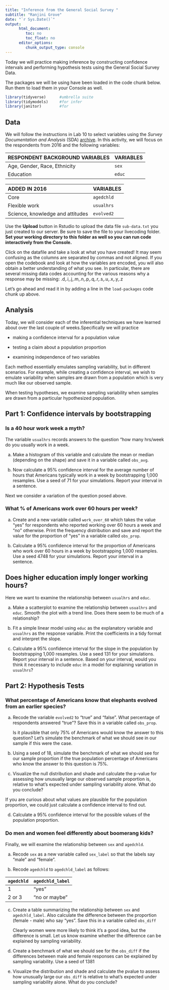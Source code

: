 ```yaml
---
title: "Inference from the General Social Survey "
subtitle: "Ranjini Grove"
date: "`r Sys.Date()`"
output:    
      html_document:
         toc: no
         toc_float: no
      editor_options:
         chunk_output_type: console
---
```


Today we will practice making inference by constructing confidence intervals and performing hypothesis tests using the General Social Survey Data.

The packages we will be using have been loaded in the code chunk below. Run them to load them in your Console as well.


```r
library(tidyverse)      #umbrella suite
library(tidymodels)     #for infer
library(janitor)        #for 


```

## Data

We will follow the instructions in Lab 10 to select variables using the *Survey Documentation and Analysis* (SDA) [archive](https://sda.berkeley.edu/index.html). In this activity, we will focus on the respondents from 2016 and the following variables:

|RESPONDENT BACKGROUND VARIABLES  | VARIABLES 
|:-----------------------         | :-------  
| Age, Gender, Race, Ethnicity    | `sex`
| Education                       | `educ`


| ADDED IN 2016                   | VARIABLES
|:-----------------------         | :-------  
|Core                             | `agedchld`
|Flexible work                    | `usualhrs`
|Science, knowledge and attitudes | `evolved2`

Use the **Upload** button in Rstudio to upload the data file `sub-data.txt` you just created to our server. Be sure to save the file to your livecoding folder.  **Set your working directory to this folder as well so you can run code interactively from the Console.** 

Click on the datafile and take a look at what you have created!
It may seem confusing as the columns are separated by commas and not aligned. If you open the codebook and look at how the variables are encoded, you will also obtain a better understanding of what you see. In particular, there are several missing data codes accounting for the various reasons why a response may be missing: .d,.i,.j,.m,.n,.p,.q,.r,.s,.u,.x,.y,.z

Let's go ahead and read it in by adding a line in the `load-packages` code chunk up above.

## Analysis

Today, we will consider each of the inferential techniques we have learned about over the last couple of weeks.Specifically we will practice

- making a confidence interval for a population value

- testing a claim about a population proportion

- examining independence of two variables

Each method essentially emulates sampling variability, but in different scenarios. For example, while creating a confidence interval, we wish to emulate variability when samples are drawn from a population which is very much like our observed sample. 

When testing hypotheses, we examine sampling variability when samples are drawn from a particular hypothesized population. 

## Part 1: Confidence intervals by bootstrapping

### Is a 40 hour work week a myth?

The variable `usualhrs` records answers to the question "how many hrs/week do you usually work in a week.

a. Make a histogram of this variable and calculate the mean or median (depending on the shape) and save it in a variable called `obs_avg`.


b. Now calculate a 95% confidence interval for the average number of hours that Americans typically work in a week by bootstrapping 1,000 resamples. Use a seed of 71 for your simulations. Report your interval in a sentence.



Next we consider a variation of the question posed above.

### What % of Americans work over 60 hours per week?

a. Create and a new variable called `work_over_60` which takes the value "yes" for respondents who reported working over 60 hours a week and "no" otherwise. Print the frequency distribution and save and report the value for the proportion of "yes" in a variable called `obs_prop`.


b. Calculate a 95% confidence interval for the proportion of Americans who work over 60 hours in a week by bootstrapping 1,000 resamples. Use a seed 4748 for your simulations. Report your interval in a sentence. 




## Does higher education imply longer working hours?

Here we want to examine the relationship between `usualhrs` and `educ`. 

a. Make a scatterplot to examine the relationship between `usualhrs` and `educ`. Smooth the plot with a trend line. Does there seem to be much of a relationship?



b. Fit a simple linear model using `educ` as the explanatory variable and `usualhrs` as the response variable. Print the coefficients in a tidy format and interpret the slope.



c. Calculate a 95% confidence interval for the slope in the population by bootstrapping 1,000 resamples. Use a seed 131 for your simulations. Report your interval in a sentence. Based on your interval, would you think it necessary to include `educ` in a model for explaining variation in `usualhrs`?




## Part 2: Hypothesis Tests


### What percentage of Americans know that elephants evolved from an earlier species?

a. Recode the variable `evolved2` to "true" and "false". What percentage of respondents answered "true"? Save this in a variable called `obs_prop`.




    Is it plausible that only 75% of Americans would know the answer to this question? Let's simulate the benchmark of what we should see in our sample if this were the case.


b. Using a seed of 18, simulate the benchmark of what we should see for our sample proportion if the true population percentage of Americans who know the answer to this question is 75%. 

c. Visualize the null distribution and shade and calculate the p-value for assessing how unusually large our observed sample proportion is, relative to what's expected under sampling variability alone. What do you conclude?


If you are curious about what values are plausible for the population proportion, we could just calculate a confidence interval to find out.

d. Calculate a 95% confidence interval for the possible values of the population proportion.


### Do men and women feel differently about boomerang kids?

Finally, we will examine the relationship between `sex` and `agedchld`. 

a. Recode `sex` as a new variable called `sex_label` so that the labels say "male" and "female".

b. Recode `agedchld` to `agedchld_label` as follows:

| `agedchld` | `agedchld_label` |
|:-----      | :-------         |
| 1          | "yes"            |
| 2 or 3     | "no or maybe"    |




c. Create a table summarizing the relationship between `sex` and `agedchld_label`. Also calculate the difference between the proportion (female - male) who say "yes". Save this in a variable called `obs_diff`



    Clearly women were more likely to think it's a good idea, but the difference is small.
Let us know examine whether the difference can be explained by sampling variability.

d. Create a benchmark of what we should see for the `obs_diff` if the differences between male and female responses can be explained by sampling variability. Use a seed of 1381





e. Visualize the distribution and shade and calculate the pvalue to assess how unusually large our `obs_diff` is relative to what's expected under sampling variability alone. What do you conclude?


